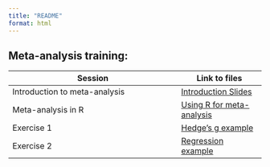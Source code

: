 ```yaml
---
title: "README"
format: html
---
```


## Meta-analysis training:

| Session | Link to files |
|-----------------------------------------------|------------------------|
| Introduction to meta-analysis | [Introduction Slides](https://juno-evidence-alliance.github.io/JunoMATraining/Introduction_to_Meta-Analysis.html) |
| Meta-analysis in R | [Using R for meta-analysis](https://juno-evidence-alliance.github.io/JunoMATraining/Meta_analysis.html) |
| Exercise 1 | [Hedge's g example](https://juno-evidence-alliance.github.io/JunoMATraining/Meta_analysis Exercise.html) |
| Exercise 2 | [Regression example](https://juno-evidence-alliance.github.io/JunoMATraining/Meta_analysis Exercise2.html) |
